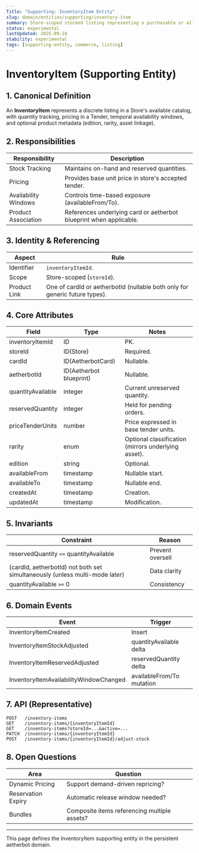 ```yaml
---
Title: "Supporting: InventoryItem Entity"
slug: domain/entities/supporting/inventory-item
summary: Store-scoped stocked listing representing a purchasable or allocatable unit (card, aetherbot, pack, or derivative product).
status: experimental
lastUpdated: 2025-09-24
stability: experimental
tags: [supporting-entity, commerce, listing]
---
```


# InventoryItem (Supporting Entity)

## 1. Canonical Definition

An **InventoryItem** represents a discrete listing in a Store's available catalog, with quantity tracking, pricing in a Tender, temporal availability windows, and optional product metadata (edition, rarity, asset linkage).

## 2. Responsibilities

| Responsibility       | Description                                                        |
| -------------------- | ------------------------------------------------------------------ |
| Stock Tracking       | Maintains on-hand and reserved quantities.                         |
| Pricing              | Provides base unit price in store's accepted tender.               |
| Availability Windows | Controls time-based exposure (availableFrom/To).                   |
| Product Association  | References underlying card or aetherbot blueprint when applicable. |

## 3. Identity & Referencing

| Aspect       | Rule                                                                        |
| ------------ | --------------------------------------------------------------------------- |
| Identifier   | `inventoryItemId`.                                                          |
| Scope        | Store-scoped (`storeId`).                                                   |
| Product Link | One of cardId or aetherbotId (nullable both only for generic future types). |

## 4. Core Attributes

| Field             | Type                    | Notes                                               |
| ----------------- | ----------------------- | --------------------------------------------------- |
| inventoryItemId   | ID                      | PK.                                                 |
| storeId           | ID(Store)               | Required.                                           |
| cardId            | ID(AetherbotCard)       | Nullable.                                           |
| aetherbotId       | ID(Aetherbot blueprint) | Nullable.                                           |
| quantityAvailable | integer                 | Current unreserved quantity.                        |
| reservedQuantity  | integer                 | Held for pending orders.                            |
| priceTenderUnits  | number                  | Price expressed in base tender units.               |
| rarity            | enum                    | Optional classification (mirrors underlying asset). |
| edition           | string                  | Optional.                                           |
| availableFrom     | timestamp               | Nullable start.                                     |
| availableTo       | timestamp               | Nullable end.                                       |
| createdAt         | timestamp               | Creation.                                           |
| updatedAt         | timestamp               | Modification.                                       |

## 5. Invariants

| Constraint                                                                  | Reason           |
| --------------------------------------------------------------------------- | ---------------- |
| reservedQuantity `<=` quantityAvailable                                     | Prevent oversell |
| (cardId, aetherbotId) not both set simultaneously (unless multi-mode later) | Data clarity     |
| quantityAvailable `>=` 0                                                    | Consistency      |

## 6. Domain Events

| Event                                  | Trigger                   |
| -------------------------------------- | ------------------------- |
| InventoryItemCreated                   | Insert                    |
| InventoryItemStockAdjusted             | quantityAvailable delta   |
| InventoryItemReservedAdjusted          | reservedQuantity delta    |
| InventoryItemAvailabilityWindowChanged | availableFrom/To mutation |

## 7. API (Representative)

```
POST   /inventory-items
GET    /inventory-items/{inventoryItemId}
GET    /inventory-items?storeId=...&active=...
PATCH  /inventory-items/{inventoryItemId}
POST   /inventory-items/{inventoryItemId}/adjust-stock
```

## 8. Open Questions

| Area               | Question                                     |
| ------------------ | -------------------------------------------- |
| Dynamic Pricing    | Support demand-driven repricing?             |
| Reservation Expiry | Automatic release window needed?             |
| Bundles            | Composite items referencing multiple assets? |

---

This page defines the InventoryItem supporting entity in the persistent aetherbot domain.
